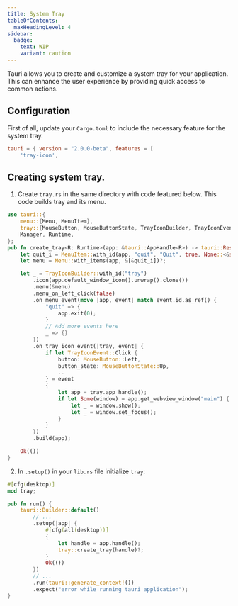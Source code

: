 ```yaml
---
title: System Tray
tableOfContents:
  maxHeadingLevel: 4
sidebar:
  badge:
    text: WIP
    variant: caution
---
```



Tauri allows you to create and customize a system tray for your application. This can enhance the user experience by providing quick access to common actions.

## Configuration

First of all, update your `Cargo.toml` to include the necessary feature for the system tray.

```toml title="src-tauri/Cargo.toml" ins={2-4}
tauri = { version = "2.0.0-beta", features = [
    'tray-icon',
```

## Creating system tray.

1. Create `tray.rs` in the same directory with code featured below.
   This code builds tray and its menu.

```rust title="src-tauri/src/tray.rs"
use tauri::{
    menu::{Menu, MenuItem},
    tray::{MouseButton, MouseButtonState, TrayIconBuilder, TrayIconEvent},
    Manager, Runtime,
};
pub fn create_tray<R: Runtime>(app: &tauri::AppHandle<R>) -> tauri::Result<()> {
    let quit_i = MenuItem::with_id(app, "quit", "Quit", true, None::<&str>)?;
    let menu = Menu::with_items(app, &[&quit_i])?;

    let _ = TrayIconBuilder::with_id("tray")
        .icon(app.default_window_icon().unwrap().clone())
        .menu(&menu)
        .menu_on_left_click(false)
        .on_menu_event(move |app, event| match event.id.as_ref() {
            "quit" => {
                app.exit(0);
            }
            // Add more events here
            _ => {}
        })
        .on_tray_icon_event(|tray, event| {
            if let TrayIconEvent::Click {
                button: MouseButton::Left,
                button_state: MouseButtonState::Up,
                ..
            } = event
            {
                let app = tray.app_handle();
                if let Some(window) = app.get_webview_window("main") {
                    let _ = window.show();
                    let _ = window.set_focus();
                }
            }
        })
        .build(app);

    Ok(())
}
```

2. In `.setup()` in your `lib.rs` file initialize `tray`:

```rust title="src-tauri/src/lib.rs" ins={1-2,8-12}
#[cfg(desktop)]
mod tray;

pub fn run() {
    tauri::Builder::default()
        // ...
        .setup(|app| {
            #[cfg(all(desktop))]
            {
                let handle = app.handle();
                tray::create_tray(handle)?;
            }
            Ok(())
        })
        // ...
        .run(tauri::generate_context!())
        .expect("error while running tauri application");
}
```
